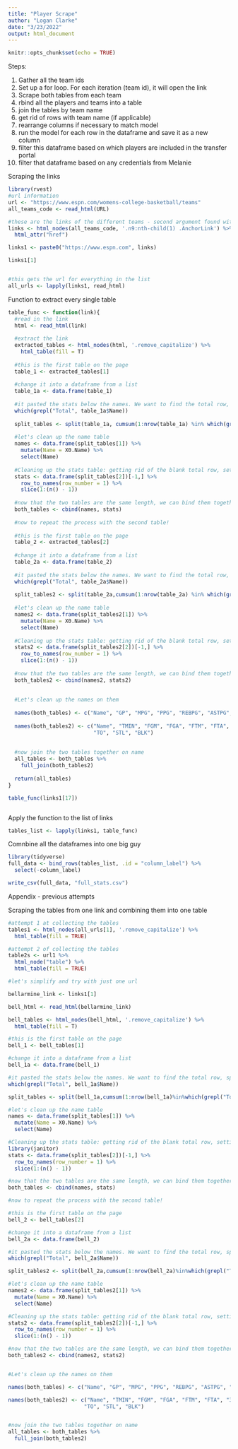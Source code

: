 ```yaml
---
title: "Player Scrape"
author: "Logan Clarke"
date: "3/23/2022"
output: html_document
---
```


```r
knitr::opts_chunk$set(echo = TRUE)
```

Steps:

1. Gather all the team ids
2. Set up a for loop. For each iteration (team id), it will open the link
3. Scrape both tables from each team
4. rbind all the players and teams into a table
5. join the tables by team name
6. get rid of rows with team name (if applicable)
7. rearrange columns if necessary to match model
8. run the model for each row in the dataframe and save it as a new column
9. filter this dataframe based on which players are included in the transfer portal
10. filter that dataframe based on any credentials from Melanie


Scraping the links
```r
library(rvest)
#url information
url <- "https://www.espn.com/womens-college-basketball/teams"
all_teams_code <- read_html(URL)

#these are the links of the different teams - second argument found with inspector gadget
links <- html_nodes(all_teams_code, '.n9:nth-child(1) .AnchorLink') %>% 
  html_attr("href")

links1 <- paste0("https://www.espn.com", links)

links1[1]


#this gets the url for everything in the list
all_urls <- lapply(links1, read_html)

```



Function to extract every single table

```r
table_func <- function(link){
  #read in the link
  html <- read_html(link)
  
  #extract the link
  extracted_tables <- html_nodes(html, '.remove_capitalize') %>% 
    html_table(fill = T)
  
  #this is the first table on the page
  table_1 <- extracted_tables[1]
  
  #change it into a dataframe from a list
  table_1a <- data.frame(table_1)
  
  #it pasted the stats below the names. We want to find the total row, split the dataframe in two at that point, and then bind the two dataframes together
  which(grepl("Total", table_1a$Name))
  
  split_tables <- split(table_1a, cumsum(1:nrow(table_1a) %in% which(grepl("Total", table_1a$Name))))
  
  #let's clean up the name table
  names <- data.frame(split_tables[1]) %>% 
    mutate(Name = X0.Name) %>% 
    select(Name)
  
  #Cleaning up the stats table: getting rid of the blank total row, setting the new first row to be column names, and then deleting the total row at the bottom
  stats <- data.frame(split_tables[2])[-1,] %>% 
    row_to_names(row_number = 1) %>% 
    slice(1:(n() - 1))
  
  #now that the two tables are the same length, we can bind them together
  both_tables <- cbind(names, stats)
  
  #now to repeat the process with the second table!
  
  #this is the first table on the page
  table_2 <- extracted_tables[2]
  
  #change it into a dataframe from a list
  table_2a <- data.frame(table_2)
  
  #it pasted the stats below the names. We want to find the total row, split the dataframe in two at that point, and then bind the two dataframes together
  which(grepl("Total", table_2a$Name))
  
  split_tables2 <- split(table_2a,cumsum(1:nrow(table_2a) %in% which(grepl("Total", table_2a$Name))))
  
  #let's clean up the name table
  names2 <- data.frame(split_tables2[1]) %>% 
    mutate(Name = X0.Name) %>% 
    select(Name)
  
  #Cleaning up the stats table: getting rid of the blank total row, setting the new first row to be column names, and then deleting the total row at the bottom
  stats2 <- data.frame(split_tables2[2])[-1,] %>% 
    row_to_names(row_number = 1) %>% 
    slice(1:(n() - 1))
  
  #now that the two tables are the same length, we can bind them together
  both_tables2 <- cbind(names2, stats2)
  
  
  #Let's clean up the names on them
  
  names(both_tables) <- c("Name", "GP", "MPG", "PPG", "REBPG", "ASTPG", "STLPG", "BLKPG", "TOPG", "FG%", "FT%", "3P%")
  
  names(both_tables2) <- c("Name", "TMIN", "FGM", "FGA", "FTM", "FTA", "3PM", "3PA", "PTS", "OR", "DR", "TREB", "AST",
                           "TO", "STL", "BLK")
  
  
  #now join the two tables together on name
  all_tables <- both_tables %>% 
    full_join(both_tables2)
  
  return(all_tables)
}

table_func(links1[17])



```


Apply the function to the list of links

```r
tables_list <- lapply(links1, table_func)
```


Comnbine all the dataframes into one big guy

```r
library(tidyverse)
full_data <- bind_rows(tables_list, .id = "column_label") %>% 
  select(-column_label)

write_csv(full_data, "full_stats.csv")
```



Appendix - previous attempts

Scraping the tables from one link and combining them into one table
```r

#attempt 1 at collecting the tables
tables1 <- html_nodes(all_urls[1], '.remove_capitalize') %>% 
  html_table(fill = TRUE)

#attempt 2 of collecting the tables
table2s <- url1 %>% 
  html_node("table") %>% 
  html_table(fill = TRUE)

#let's simplify and try with just one url

bellarmine_link <- links1[1]

bell_html <- read_html(bellarmine_link)

bell_tables <- html_nodes(bell_html, '.remove_capitalize') %>% 
  html_table(fill = T)

#this is the first table on the page
bell_1 <- bell_tables[1]

#change it into a dataframe from a list
bell_1a <- data.frame(bell_1)

#it pasted the stats below the names. We want to find the total row, split the dataframe in two at that point, and then bind the two dataframes together
which(grepl("Total", bell_1a$Name))

split_tables <- split(bell_1a,cumsum(1:nrow(bell_1a)%in%which(grepl("Total", bell_1a$Name))))

#let's clean up the name table
names <- data.frame(split_tables[1]) %>% 
  mutate(Name = X0.Name) %>% 
  select(Name)

#Cleaning up the stats table: getting rid of the blank total row, setting the new first row to be column names, and then deleting the total row at the bottom
library(janitor)
stats <- data.frame(split_tables[2])[-1,] %>% 
  row_to_names(row_number = 1) %>% 
  slice(1:(n() - 1))

#now that the two tables are the same length, we can bind them together
both_tables <- cbind(names, stats)

#now to repeat the process with the second table!

#this is the first table on the page
bell_2 <- bell_tables[2]

#change it into a dataframe from a list
bell_2a <- data.frame(bell_2)

#it pasted the stats below the names. We want to find the total row, split the dataframe in two at that point, and then bind the two dataframes together
which(grepl("Total", bell_2a$Name))

split_tables2 <- split(bell_2a,cumsum(1:nrow(bell_2a)%in%which(grepl("Total", bell_2a$Name))))

#let's clean up the name table
names2 <- data.frame(split_tables2[1]) %>% 
  mutate(Name = X0.Name) %>% 
  select(Name)

#Cleaning up the stats table: getting rid of the blank total row, setting the new first row to be column names, and then deleting the total row at the bottom
stats2 <- data.frame(split_tables2[2])[-1,] %>% 
  row_to_names(row_number = 1) %>% 
  slice(1:(n() - 1))

#now that the two tables are the same length, we can bind them together
both_tables2 <- cbind(names2, stats2)


#Let's clean up the names on them

names(both_tables) <- c("Name", "GP", "MPG", "PPG", "REBPG", "ASTPG", "STLPG", "BLKPG", "TOPG", "FG%", "FT%", "3P%")

names(both_tables2) <- c("Name", "TMIN", "FGM", "FGA", "FTM", "FTA", "3PM", "3PA", "PTS", "OR", "DR", "TREB", "AST",
                        "TO", "STL", "BLK")


#now join the two tables together on name
all_tables <- both_tables %>% 
  full_join(both_tables2)

```
